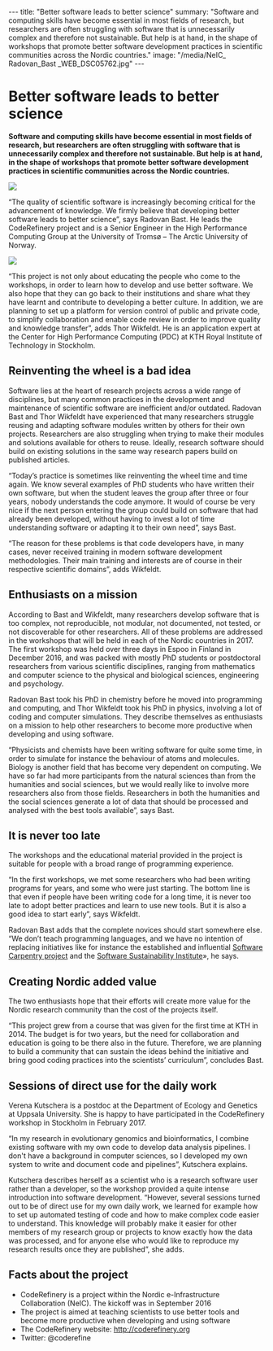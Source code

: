---
title: "Better software leads to better science"
summary: "Software and computing skills have become essential in most fields of research, but researchers are often struggling with software that is unnecessarily complex and therefore not sustainable. But help is at hand, in the shape of workshops that promote better software development practices in scientific communities across the Nordic countries."
image: "/media/NeIC_ Radovan_Bast _WEB_DSC05762.jpg"
---

= Better software leads to better science =

'''Software and computing skills have become essential in most fields of research, but researchers are often struggling with software that is unnecessarily complex and therefore not sustainable. But help is at hand, in the shape of workshops that promote better software development practices in scientific communities across the Nordic countries.'''

<a href="/media/NeIC_ Radovan_Bast _WEB_DSC05762.jpg">
<img class="smallpic" src="/media/NeIC_ Radovan_Bast _small for web.jpg">
</a>

“The quality of scientific software is increasingly becoming critical for the advancement of knowledge. We firmly believe that developing better software leads to better science”, says Radovan Bast. He leads the CodeRefinery project and is a Senior Engineer in the High Performance Computing Group at the University of Tromsø – The Arctic University of Norway. 

<a href="/media/thor_wikfeldt_KTH.jpg">
<img class="smallpic" src="/media/thor_wikfeldt_KTH_small.jpg">
</a>

“This project is not only about educating the people who come to the workshops, in order to learn how to develop and use better software. We also hope that they can go back to their institutions and share what they have learnt and contribute to developing a better culture. In addition, we are planning to set up a platform for version control of public and private code, to simplify collaboration and enable code review in order to improve quality and knowledge transfer”, adds Thor Wikfeldt. He is an application expert at the Center for High Performance Computing (PDC) at KTH Royal Institute of Technology in Stockholm.

==Reinventing the wheel is a bad idea==

Software lies at the heart of research projects across a wide range of disciplines, but many common practices in the development and maintenance of scientific software are inefficient and/or outdated. Radovan Bast and Thor Wikfeldt have experienced that many researchers struggle reusing and adapting software modules written by others for their own projects. Researchers are also struggling when trying to make their modules and solutions available for others to reuse. Ideally, research software should build on existing solutions in the same way research papers build on published articles.

“Today’s practice is sometimes like reinventing the wheel time and time again. We know several examples of PhD students who have written their own software, but when the student leaves the group after three or four years, nobody understands the code anymore. It would of course be very nice if the next person entering the group could build on software that had already been developed, without having to invest a lot of time understanding software or adapting it to their own need”, says Bast. 

“The reason for these problems is that code developers have, in many cases, never received training in modern software development methodologies. Their main training and interests are of course in their respective scientific domains”, adds Wikfeldt.

==Enthusiasts on a mission==

According to Bast and Wikfeldt, many researchers develop software that is too complex, not reproducible, not modular, not documented, not tested, or not discoverable for other researchers. All of these problems are addressed in the workshops that will be held in each of the Nordic countries in 2017. The first workshop was held over three days in Espoo in Finland in December 2016, and was packed with mostly PhD students or postdoctoral researchers from various scientific disciplines, ranging from mathematics and computer science to the physical and biological sciences, engineering and psychology.

Radovan Bast took his PhD in chemistry before he moved into programming and computing, and Thor Wikfeldt took his PhD in physics, involving a lot of coding and computer simulations. They describe themselves as enthusiasts on a mission to help other researchers to become more productive when developing and using software. 

“Physicists and chemists have been writing software for quite some time, in order to simulate for instance the behaviour of atoms and molecules. Biology is another field that has become very dependent on computing. We have so far had more participants from the natural sciences than from the humanities and social sciences, but we would really like to involve more researchers also from those fields. Researchers in both the humanities and the social sciences generate a lot of data that should be processed and analysed with the best tools available”, says Bast.

==It is never too late==

The workshops and the educational material provided in the project is suitable for people with a broad range of programming experience.

“In the first workshops, we met some researchers who had been writing programs for years, and some who were just starting. The bottom line is that even if people have been writing code for a long time, it is never too late to adopt better practices and learn to use new tools. But it is also a good idea to start early”, says Wikfeldt.

Radovan Bast adds that the complete novices should start somewhere else. “We don’t teach programming languages, and we have no intention of replacing initiatives like for instance the established and influential [https://software-carpentry.org/ Software Carpentry project] and the [https://www.software.ac.uk/ Software Sustainability Institute]», he says.

==Creating Nordic added value==

The two enthusiasts hope that their efforts will create more value for the Nordic research community than the cost of the projects itself. 

“This project grew from a course that was given for the first time at KTH in 2014. The budget is for two years, but the need for collaboration and education is going to be there also in the future. Therefore, we are planning to build a community that can sustain the ideas behind the initiative and bring good coding practices into the scientists’ curriculum”, concludes Bast.

==Sessions of direct use for the daily work==

Verena Kutschera is a postdoc at the Department of Ecology and Genetics at Uppsala University. She is happy to have participated in the CodeRefinery workshop in Stockholm in February 2017.

“In my research in evolutionary genomics and bioinformatics, I combine existing software with my own code to develop data analysis pipelines. I don't have a background in computer sciences, so I developed my own system to write and document code and pipelines”, Kutschera explains. 

Kutschera describes herself as a scientist who is a research software user rather than a developer, so the workshop provided a quite intense introduction into software development.
“However, several sessions turned out to be of direct use for my own daily work, we learned for example how to set up automated testing of code and how to make complex code easier to understand. This knowledge will probably make it easier for other members of my research group or projects to know exactly how the data was processed, and for anyone else who would like to reproduce my research results once they are published”, she adds.

==Facts about the project==

*	CodeRefinery is a project within the Nordic e-Infrastructure Collaboration (NeIC). The kickoff was in September 2016
*	The project is aimed at teaching scientists to use better tools and become more productive when developing and using software
*	The CodeRefinery website: http://coderefinery.org
*	Twitter: @coderefine
